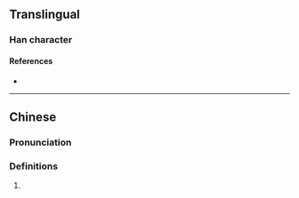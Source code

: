 {{character info/new}}
==Translingual==

===Han character===
{{Han char|rn=15|rad=冫|as=03|sn=5|four=|canj=IMM|ids=⿰冫工}}

====References====
* {{Han ref|kx=0131.231|hdz=10295.040|uh=51AE|ud=20910}}

----

==Chinese==
{{zh-forms}}

===Pronunciation===
{{zh-pron
|m=gāng
|c=gong1
|cat=pn
}}

===Definitions===
{{zh-hanzi}}

# {{surname|zh}}